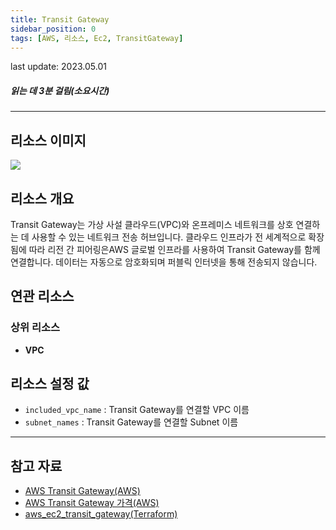 ```yaml
---
title: Transit Gateway
sidebar_position: 0
tags: [AWS, 리소스, Ec2, TransitGateway]
---
```



<span className="theme-doc-version-badge badge badge--secondary">
    last update: 2023.05.01
</span>

##### 읽는 데 3분 걸림(소요시간)

---

## 리소스 이미지

<img src={icon} />

## 리소스 개요

Transit Gateway는 가상 사설 클라우드(VPC)와 온프레미스 네트워크를 상호 연결하는 데 사용할 수 있는 네트워크 전송 허브입니다. 클라우드 인프라가 전 세계적으로 확장됨에 따라 리전 간 피어링은AWS 글로벌 인프라를 사용하여 Transit Gateway를 함께 연결합니다. 데이터는 자동으로 암호화되며 퍼블릭 인터넷을 통해 전송되지 않습니다.

## 연관 리소스

### 상위 리소스

-   **VPC**

## 리소스 설정 값

-   `included_vpc_name` : Transit Gateway를 연결할 VPC 이름
-   `subnet_names` : Transit Gateway를 연결할 Subnet 이름

---

## 참고 자료

-   [AWS Transit Gateway(AWS)](https://docs.aws.amazon.com/ko_kr/vpc/latest/tgw/what-is-transit-gateway.html?nc2=type_a)
-   [AWS Transit Gateway 가격(AWS)](https://aws.amazon.com/ko/transit-gateway/pricing/?nc2=type_a)
-   [aws_ec2_transit_gateway(Terraform)](https://registry.terraform.io/providers/hashicorp/aws/latest/docs/resources/ec2_transit_gateway)
